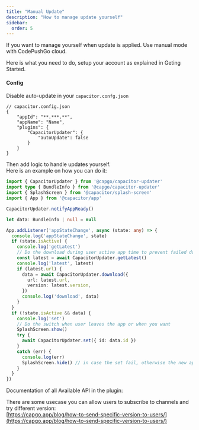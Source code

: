 ```yaml
---
title: "Manual Update"
description: "How to manage update yourself"
sidebar:
  order: 5
---
```



If you want to manage yourself when update is applied. Use manual mode with CodePushGo cloud.

Here is what you need to do, setup your account as explained in Geting Started.

<LinkCard
	title="Getting Started"
	href="/docs/plugin/cloud-mode/getting-started"
/>


#### Config
Disable auto-update in your ```capacitor.confg.json```

```tsx
// capacitor.config.json
{
	"appId": "**.***.**",
	"appName": "Name",
	"plugins": {
		"CapacitorUpdater": {
			"autoUpdate": false
		}
	}
}
```

Then add logic to handle updates yourself.\
Here is an example on how you can do it:

```typescript
import { CapacitorUpdater } from '@capgo/capacitor-updater'
import type { BundleInfo } from '@capgo/capacitor-updater'
import { SplashScreen } from '@capacitor/splash-screen'
import { App } from '@capacitor/app'

CapacitorUpdater.notifyAppReady()

let data: BundleInfo | null = null

App.addListener('appStateChange', async (state: any) => {
  console.log('appStateChange', state)
  if (state.isActive) {
    console.log('getLatest')
    // Do the download during user active app time to prevent failed downloads
    const latest = await CapacitorUpdater.getLatest()
    console.log('latest', latest)
    if (latest.url) {
      data = await CapacitorUpdater.download({
        url: latest.url,
        version: latest.version,
      })
      console.log('download', data)
    }
  }
  if (!state.isActive && data) {
    console.log('set')
    // Do the switch when user leaves the app or when you want
    SplashScreen.show()
    try {
      await CapacitorUpdater.set({ id: data.id })
    }
    catch (err) {
      console.log(err)
      SplashScreen.hide() // in case the set fail, otherwise the new app will have to hide it
    }
  }
})
```

Documentation of all Available API in the plugin:

<LinkCard
	title="Methods"
	href="/docs/plugin/api/"
/>

There are some usecase you can allow users to subscribe to channels and try different version:\
[https://capgo.app/blog/how-to-send-specific-version-to-users/](https://capgo.app/blog/how-to-send-specific-version-to-users/)

